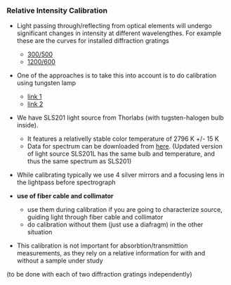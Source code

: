 
### Relative Intensity Calibration

* Light passing through/reflecting from optical elements will undergo significant changes in intensity at different wavelengthes. For example these are the curves for installed diffraction gratings 
    - [300/500](http://www.gratinglab.com/Products/Product_Tables/Efficiency/Efficiency.aspx?catalog=53-*-270R) 
    - [1200/600](http://www.gratinglab.com/Products/Product_Tables/Efficiency/Efficiency.aspx?catalog=53-*-340R)
    
    
* One of the approaches is to take this into account is to do calibration using tungsten lamp
    - [link 1](https://publiclab.org/notes/wiebew/12-30-2012/spectrometer-calibration)
    - [link 2](http://eprints.lancs.ac.uk/6736/1/inproc_326.pdf)
    
* We have SLS201 light source from Thorlabs (with tugsten-halogen bulb inside). 
    - It features a relativelly stable color temperature of 2796 K +/- 15 K
    - Data for spectrum can be downloaded from  [here](https://www.thorlabs.com/newgrouppage9.cfm?objectgroup_ID=7269). (Updated version of light source SLS201L has the same bulb and temperature, and thus the same spectrum as SLS201)
    
* While calibrating typically we use 4 silver mirrors and a focusing lens in the lightpass before spectrograph

* __use of fiber cable and collimator__ 
    - use them during calibration if you are going to characterize source, guiding light through fiber cable and collimator
    - do calibration without them (just use a diafragm) in the other situation

* This calibration is not important for absorbtion/transmittion measurements, as they rely on a relative information for with and without a sample under study

(to be done with each of two diffraction gratings independently)
